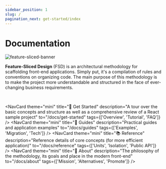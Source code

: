 ```yaml
---
sidebar_position: 1
slug: /
pagination_next: get-started/index
---
```


# Documentation

![feature-sliced-banner](/img/banner.jpg)

**Feature-Sliced Design** (FSD) is an architectural methodology for scaffolding front-end applications. Simply put, it's a compilation of rules and conventions on organizing code. The main purpose of this methodology is to make the project more understandable and structured in the face of ever-changing business requirements.


<NavCard
    theme="primary"
    Icon="🍰"
    title="New to FSD?"
    description="Learn the basics with quick overview of methodology"
    to="/docs/get-started/overview"
/>

<br />

<NavCard
    theme="mini"
    title="🚀 Get Started"
    description="A tour over the basic concepts and structure as well as a comprehensive review of a React sample project"
    to="/docs/get-started"
    tags={['Overview', 'Tutorial', 'FAQ']}
/>
<NavCard
    theme="mini"
    title="🎯 Guides"
    description="Practical guides and application examples"
    to="/docs/guides"
    tags={['Examples', 'Migration', 'Tech']}
/>
<NavCard
    theme="mini"
    title="📚 Reference"
    description="Reference details of core concepts (for more efficient application)"
    to="/docs/reference"
    tags={['Units', 'Isolation', 'Public API']}
/>
<NavCard
    theme="mini"
    title="🍰 About"
    description="The philosophy of the methodology, its goals and place in the modern front-end"
    to="/docs/about"
    tags={['Mission', 'Alternatives', 'Promote']}
/>
